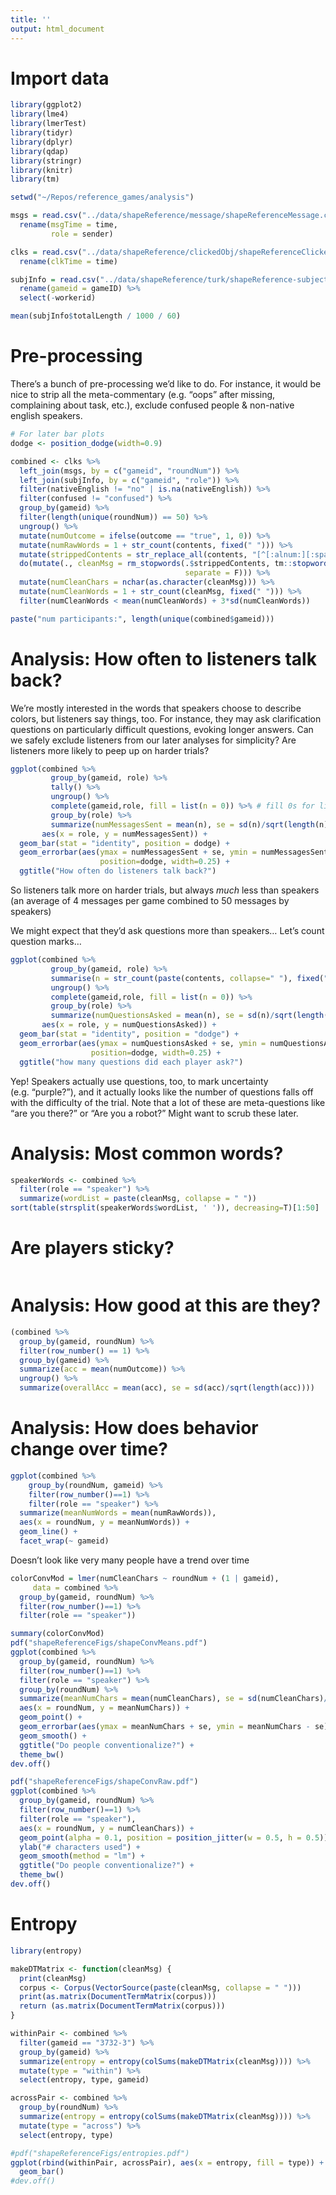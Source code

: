 ```yaml
---
title: ''
output: html_document
---
```


# Import data

```r
library(ggplot2)
library(lme4)
library(lmerTest)
library(tidyr)
library(dplyr)
library(qdap)
library(stringr)
library(knitr)
library(tm)

setwd("~/Repos/reference_games/analysis")

msgs = read.csv("../data/shapeReference/message/shapeReferenceMessage.csv") %>%
  rename(msgTime = time, 
         role = sender)

clks = read.csv("../data/shapeReference/clickedObj/shapeReferenceClickedObj.csv") %>%
  rename(clkTime = time)

subjInfo = read.csv("../data/shapeReference/turk/shapeReference-subject_information.csv") %>%
  rename(gameid = gameID) %>%
  select(-workerid)

mean(subjInfo$totalLength / 1000 / 60)
```

# Pre-processing

There's a bunch of pre-processing we'd like to do. For instance, it would be nice to strip all the meta-commentary (e.g. "oops" after missing, complaining about task, etc.), exclude confused people & non-native english speakers.

```r
# For later bar plots
dodge <- position_dodge(width=0.9)

combined <- clks %>% 
  left_join(msgs, by = c("gameid", "roundNum")) %>%
  left_join(subjInfo, by = c("gameid", "role")) %>%
  filter(nativeEnglish != "no" | is.na(nativeEnglish)) %>% 
  filter(confused != "confused") %>%
  group_by(gameid) %>%
  filter(length(unique(roundNum)) == 50) %>%
  ungroup() %>%
  mutate(numOutcome = ifelse(outcome == "true", 1, 0)) %>%
  mutate(numRawWords = 1 + str_count(contents, fixed(" "))) %>%
  mutate(strippedContents = str_replace_all(contents, "[^[:alnum:][:space:]']",' ')) %>%
  do(mutate(., cleanMsg = rm_stopwords(.$strippedContents, tm::stopwords("english"), 
                                       separate = F))) %>%
  mutate(numCleanChars = nchar(as.character(cleanMsg))) %>%
  mutate(numCleanWords = 1 + str_count(cleanMsg, fixed(" "))) %>%
  filter(numCleanWords < mean(numCleanWords) + 3*sd(numCleanWords))

paste("num participants:", length(unique(combined$gameid)))
```

# Analysis: How often to listeners talk back?

We're mostly interested in the words that speakers choose to describe colors, but listeners say things, too. For instance, they may ask clarification questions on particularly difficult questions, evoking longer answers. Can we safely exclude listeners from our later analyses for simplicity? Are listeners more likely to peep up on harder trials?

```r
ggplot(combined %>% 
         group_by(gameid, role) %>% 
         tally() %>% 
         ungroup() %>% 
         complete(gameid,role, fill = list(n = 0)) %>% # fill 0s for listeners
         group_by(role) %>% 
         summarize(numMessagesSent = mean(n), se = sd(n)/sqrt(length(n))), 
       aes(x = role, y = numMessagesSent)) +
  geom_bar(stat = "identity", position = dodge) +
  geom_errorbar(aes(ymax = numMessagesSent + se, ymin = numMessagesSent - se), 
                    position=dodge, width=0.25) +
  ggtitle("How often do listeners talk back?")
```

So listeners talk more on harder trials, but always *much* less than speakers (an average of 4 messages per game combined to 50 messages by speakers)

We might expect that they'd ask questions more than speakers... Let's count question marks... 

```r
ggplot(combined %>% 
         group_by(gameid, role) %>%
         summarise(n = str_count(paste(contents, collapse=" "), fixed("?"))) %>%
         ungroup() %>% 
         complete(gameid,role, fill = list(n = 0)) %>% 
         group_by(role) %>% 
         summarize(numQuestionsAsked = mean(n), se = sd(n)/sqrt(length(n))), 
       aes(x = role, y = numQuestionsAsked)) +
  geom_bar(stat = "identity", position = "dodge") +
  geom_errorbar(aes(ymax = numQuestionsAsked + se, ymin = numQuestionsAsked - se), 
                  position=dodge, width=0.25) +
  ggtitle("how many questions did each player ask?")
```

Yep! Speakers actually use questions, too, to mark uncertainty (e.g. "purple?"), and it actually looks like the number of questions falls off with the difficulty of the trial. Note that a lot of these are meta-questions like "are you there?" or "Are you a robot?" Might want to scrub these later.

# Analysis: Most common words?

```r
speakerWords <- combined %>%
  filter(role == "speaker") %>%
  summarize(wordList = paste(cleanMsg, collapse = " "))
sort(table(strsplit(speakerWords$wordList, ' ')), decreasing=T)[1:50]
```

# Are players sticky?

```r

```

# Analysis: How good at this are they?

```r
(combined %>%
  group_by(gameid, roundNum) %>%
  filter(row_number() == 1) %>%
  group_by(gameid) %>%
  summarize(acc = mean(numOutcome)) %>%
  ungroup() %>%
  summarize(overallAcc = mean(acc), se = sd(acc)/sqrt(length(acc))))
```

# Analysis: How does behavior change over time?

```r
ggplot(combined %>% 
    group_by(roundNum, gameid) %>% 
    filter(row_number()==1) %>%
    filter(role == "speaker") %>%
  summarize(meanNumWords = mean(numRawWords)),
  aes(x = roundNum, y = meanNumWords)) +
  geom_line() +
  facet_wrap(~ gameid)
```

Doesn't look like very many people have a trend over time

```r
colorConvMod = lmer(numCleanChars ~ roundNum + (1 | gameid), 
     data = combined %>% 
  group_by(gameid, roundNum) %>%
  filter(row_number()==1) %>%
  filter(role == "speaker"))

summary(colorConvMod)
pdf("shapeReferenceFigs/shapeConvMeans.pdf")
ggplot(combined %>% 
  group_by(gameid, roundNum) %>%
  filter(row_number()==1) %>%
  filter(role == "speaker") %>%
  group_by(roundNum) %>% 
  summarize(meanNumChars = mean(numCleanChars), se = sd(numCleanChars)/sqrt(length(numCleanChars))),
  aes(x = roundNum, y = meanNumChars)) +
  geom_point() +
  geom_errorbar(aes(ymax = meanNumChars + se, ymin = meanNumChars - se)) +
  geom_smooth() +
  ggtitle("Do people conventionalize?") +
  theme_bw()
dev.off()

pdf("shapeReferenceFigs/shapeConvRaw.pdf")
ggplot(combined %>% 
  group_by(gameid, roundNum) %>%
  filter(row_number()==1) %>%
  filter(role == "speaker"),
  aes(x = roundNum, y = numCleanChars)) +
  geom_point(alpha = 0.1, position = position_jitter(w = 0.5, h = 0.5)) +
  ylab("# characters used") +
  geom_smooth(method = "lm") +
  ggtitle("Do people conventionalize?") +
  theme_bw()
dev.off()
```

# Entropy

```r
library(entropy)

makeDTMatrix <- function(cleanMsg) {
  print(cleanMsg)
  corpus <- Corpus(VectorSource(paste(cleanMsg, collapse = " ")))
  print(as.matrix(DocumentTermMatrix(corpus)))
  return (as.matrix(DocumentTermMatrix(corpus)))
}

withinPair <- combined %>% 
  filter(gameid == "3732-3") %>%
  group_by(gameid) %>%
  summarize(entropy = entropy(colSums(makeDTMatrix(cleanMsg)))) %>%
  mutate(type = "within") %>%
  select(entropy, type, gameid)

acrossPair <- combined %>% 
  group_by(roundNum) %>% 
  summarize(entropy = entropy(colSums(makeDTMatrix(cleanMsg)))) %>%
  mutate(type = "across") %>%
  select(entropy, type)

#pdf("shapeReferenceFigs/entropies.pdf")
ggplot(rbind(withinPair, acrossPair), aes(x = entropy, fill = type)) +
  geom_bar()
#dev.off()
```

